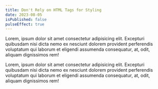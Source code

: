 ```yaml
---
title: Don't Rely on HTML Tags for Styling
date: 2023-08-05
isPublished: false
pulseEffect: true
---
```


Lorem, ipsum dolor sit amet consectetur adipisicing elit. Excepturi quibusdam nisi dicta nemo ex nesciunt dolorem provident perferendis voluptatum qui laborum et eligendi assumenda consequatur, at, odit, aliquam dignissimos rem!

Lorem, ipsum dolor sit amet consectetur adipisicing elit. Excepturi quibusdam nisi dicta nemo ex nesciunt dolorem provident perferendis voluptatum qui laborum et eligendi assumenda consequatur, at, odit, aliquam dignissimos rem!
